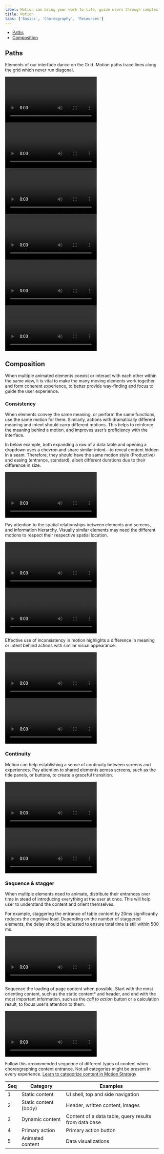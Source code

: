 ```yaml
---
label: Motion can bring your work to life, guide users through complex experiences, and help move forward—from here to there, now to next, start to finish—and make progress.
title: Motion
tabs: ['Basics', 'Choreography', 'Resources']
---
```


<AnchorLinks>

- [Paths](#paths)
- [Composition](#composition)

</AnchorLinks>

## Paths

Elements of our interface dance on the Grid. Motion paths trace lines along the grid which never run diagonal.

<Row>
<Column offsetLg="4">
<DoDontExample correct label="When expanding or moving elements across the screen, stagger the timing of horizontal and vertical animations to create a path with a rounded corner.">

<Video vimeoId="310582887" />

</DoDontExample>
</Column>
</Row>

<br />

<Row>
<Column offsetLg="4">
<DoDontExample label="Not staggering horizontal and vertical animations create a straight diagonal path. It breaks the grid and is harsh to the eye.">

<Video vimeoId="310582699" />

</DoDontExample>
</Column>
</Row>

<br />

<Row>
<Column offsetLg="4" colLg="4" colMd="4">
<DoDontExample square correct label="When removing an item from the grid, thumbnails on the edge existing and re-entering container create a smooth transition.">

<Video vimeoId="310582738" />

</DoDontExample>
</Column>
<Column colLg="4" colMd="4" >
<DoDontExample square label="Thumbnails moving on diagonal paths feels sporadic and harsh.">

<Video vimeoId="310582775" />

</DoDontExample>
</Column>
</Row>

<br />

<Row>
<Column offsetLg="4" colLg="4" colMd="4">
<DoDontExample square correct label="When sorting or shuffling items on the grid, always using rounded corner paths to visually organize the movements.">

<Video vimeoId="310582816" />

</DoDontExample>
</Column>
<Column colLg="4" colMd="4" >
<DoDontExample square label="Criss cross sorting appears disorganized. Avoid this motion path.">

<Video vimeoId="310582851" />

</DoDontExample>
</Column>
</Row>

## Composition

When multiple animated elements coexist or interact with each other within the same view, it is vital to make the many moving elements work together and form coherent experience, to better provide way-finding and focus to guide the user experience.

### Consistency

When elements convey the same meaning, or perform the same functions, use the same motion for them. Similarly, actions with dramatically different meaning and intent should carry different motions. This helps to reinforce the meaning behind a motion, and improves user’s proficiency with the interface.

In below example, both expanding a row of a data table and opening a dropdown uses a chevron and share similar intent—to reveal content hidden in a seam. Therefore, they should have the same motion style (Productive) and easing (entrance, standard), albeit different durations due to their difference in size.

<Row>
<Column offsetLg="4">
<DoDontExample correct label="Comparing data table expansion and dropdown">

<Video vimeoId="310581970" />

</DoDontExample>
</Column>
</Row>

<br />

Pay attention to the spatial relationships between elements and screens, and information hierarchy. Visually similar elements may need the different motions to respect their respective spatial location.

<Row>
<Column offsetLg="4" colLg="12">
<DoDontExample correct label="When the new content panel is on a higher layer, motion is “sliding”, moving content within with the panel.  Also always dim the content below when new layer is introduced above.">

<Video vimeoId="310581999" />

</DoDontExample>
</Column>
</Row>

<br />

<Row>
<Column offsetLg="4" colLg="12">
<DoDontExample correct label="When the new content panel is on the same layer, motion is “pushing”, revealing content within with a mask.">

<Video vimeoId="310582064" />

</DoDontExample>
</Column>
</Row>

<br />

Effective use of inconsistency in motion highlights a difference in meaning or intent behind actions with similar visual appearance.

<Row>
<Column offsetLg="4" colLg="4" colMd="4">
<DoDontExample square correct label="Use motion to reinforce meaning. Affirmative action here triggers a different exit motion for the modal than negation.">

<Video vimeoId="310582134" />

</DoDontExample>
</Column>
<Column colLg="4" colMd="4" >
<DoDontExample square label="">

<Video vimeoId="310582167" />

</DoDontExample>
</Column>
</Row>

### Continuity

Motion can help establishing a sense of continuity between screens and experiences. Pay attention to shared elements across screens, such as the title panels, or buttons, to create a graceful transition.

<Row>
<Column offsetLg="4">
<DoDontExample correct label="Shared elements can effectively guide users through a multi-layered information architecture.">

<Video vimeoId="310582206" />

</DoDontExample>
</Column>
</Row>

<br />

<Row>
<Column offsetLg="4" colLg="4" colMd="4">
<DoDontExample square label="Continuous elements are for guidance and should not distract. Always finish a sequence with the important content on page.">

<Video vimeoId="310582279" />

</DoDontExample>
</Column>
</Row>

### Sequence & stagger

When multiple elements need to animate, distribute their entrances over time in stead of introducing everything at the user at once. This will help user to understand the content and orient themselves.

For example, staggering the entrance of table content by 20ms significantly reduces the cognitive load. Depending on the number of staggered elements, the delay should be adjusted to ensure total time is still within 500 ms.

<Row>
<Column offsetLg="4">
<DoDontExample correct label="Table with rows loading in at staggered timing.">

<Video vimeoId="310582972" />

</DoDontExample>
</Column>
</Row>

<br />

Sequence the loading of page content when possible. Start with the most orienting content, such as the static content\* and header, and end with the most important information, such as the _call to action_ button or a calculation result, to focus user’s attention to them.

<Row>
<Column offsetLg="4">
<DoDontExample correct label="Sequencing of this interface prioritizes the primary button, and reserves data visualization for later when users begin to scroll, indicating intention to dive deeper.">

<Video vimeoId="310582919" />

</DoDontExample>
</Column>
</Row>

<br />

Follow this recommended sequence of different types of content when choreographing content entrance. Not all categories might be present in every experience. [Learn to categorize content in Motion Strategy ](#)

| Seq | Category              | Examples                                              |
| --- | --------------------- | ----------------------------------------------------- |
| 1   | Static content        | UI shell, top and side navigation                     |
| 2   | Static content (body) | Header, written content, images                       |
| 3   | Dynamic content       | Content of a data table, query results from data base |
| 4   | Primary action        | Primary action button                                 |
| 5   | Animated content      | Data visualizations                                   |
